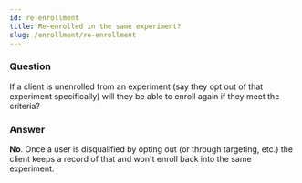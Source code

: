 ```yaml
---
id: re-enrollment
title: Re-enrolled in the same experiment?
slug: /enrollment/re-enrollment
---
```


### Question
If a client is unenrolled from an experiment (say they opt out of that experiment specifically) will they be able to enroll again if they meet the criteria?

### Answer
**No**. Once a user is disqualified by opting out (or through targeting, etc.) the client keeps a record of that and won't enroll back into the same experiment. 
